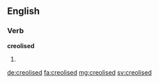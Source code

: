 ==English==

===Verb===
'''creolised'''

# {{past of|creolise}}

[[de:creolised]]
[[fa:creolised]]
[[mg:creolised]]
[[sv:creolised]]